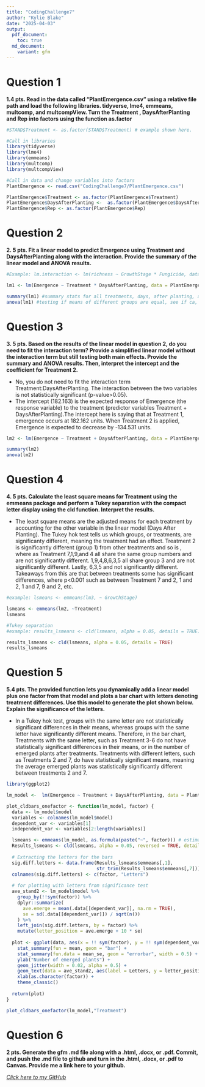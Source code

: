 ```yaml
---
title: "CodingChallenge7"
author: "Kylie Blake"
date: "2025-04-03"
output:
  pdf_document:
    toc: true
  md_document:
    variant: gfm
---
```



# Question 1

**1.4 pts. Read in the data called “PlantEmergence.csv” using a relative file path and load the following libraries. tidyverse, lme4, emmeans, multcomp, and multcompView. Turn the Treatment , DaysAfterPlanting  and Rep into factors using the function as.factor**

```r
#STAND$Treatment <- as.factor(STAND$Treatment) # example shown here. 

#Call in libraries
library(tidyverse)
library(lme4)
library(emmeans)
library(multcomp)
library(multcompView)

#Call in data and change variables into factors
PlantEmergence <- read.csv("CodingChallenge7/PlantEmergence.csv")

PlantEmergence$Treatment <- as.factor(PlantEmergence$Treatment)
PlantEmergence$DaysAfterPlanting <-  as.factor(PlantEmergence$DaysAfterPlanting)
PlantEmergence$Rep <- as.factor(PlantEmergence$Rep)
```



# Question 2

**2.	5 pts. Fit a linear model to predict Emergence using Treatment and DaysAfterPlanting along with the interaction. Provide the summary of the linear model and ANOVA results.**

```r
#Example: lm.interaction <- lm(richness ~ GrowthStage * Fungicide, data = bull.rich.sub3), where * serves as a interaction between the two

lm1 <- lm(Emergence ~ Treatment * DaysAfterPlanting, data = PlantEmergence)

summary(lm1) #summary stats for all treatments, days, after planting, and their relationship
anova(lm1) #testing if means of different groups are equal, see if ca, reject null 
```

# Question 3

**3.	5 pts. Based on the results of the linear model in question 2, do you need to fit the interaction term? Provide a simplified linear model without the interaction term but still testing both main effects. Provide the summary and ANOVA results. Then, interpret the intercept and the coefficient for Treatment 2.**

- No, you do not need to fit the interaction term Treatment:DaysAfterPlanting. The interaction between the two variables is not statistically significant (p-value>0.05).
- The intercept (182.163) is the expected response of Emergence (the response variable) to the treatment (predictor variables Treatment + DaysAfterPlanting).The intercept here is saying that at Treatment 1, emergence occurs at 182.162 units. When Treatment 2 is applied, Emergence is expected to decrease by -134.531 units. 

```r
lm2 <- lm(Emergence ~ Treatment + DaysAfterPlanting, data = PlantEmergence) #plus is just looking at terms, not how relate to eachother 

summary(lm2)
anova(lm2)
```
# Question 4

**4.	5 pts. Calculate the least square means for Treatment using the emmeans package and perform a Tukey separation with the compact letter display using the cld function. Interpret the results.**

- The least square means are the adjusted means for each treatment by accounting for the other variable in the linear model (Days After Planting). The Tukey hok test tells us which groups, or treatments, are significanty different, meaning the treatment had an effect. Treatment 2 is significantly different (group 1) from other treatments and so is  , where as Treatment 7,1,9,and 4 all share the same group numbers and are not significantly different. 1,9,4,8,6,3,5 all share group 3 and are not significantly different. Lastly, 6,3,5 and not significantly different. Takeaways from this are that between treatments some has significant differences, where p<0.001 such as between Treatment 7 and 2, 1 and 2, 1 and 7, 9 and 2, etc.  
```r
#example: lsmeans <- emmeans(lm3, ~ GrowthStage)

lsmeans <- emmeans(lm2, ~Treatment)
lsmeans

#Tukey separation 
#example: results_lsmeans <- cld(lsmeans, alpha = 0.05, details = TRUE)

results_lsmeans <- cld(lsmeans, alpha = 0.05, details = TRUE)
results_lsmeans

```
# Question 5

**5.4 pts. The provided function lets you dynamically add a linear model plus one factor from that model and plots a bar chart with letters denoting treatment differences. Use this model to generate the plot shown below. Explain the significance of the letters. **

- In a Tukey hok test, groups with the same letter are not statistically significant differences in their means, whereas groups with the same letter have significantly different means. Therefore, in the bar chart, Treatments with the same letter, such as Treatment 3-6 do not have statistically significant differences in their means, or in the number of emerged plants after treatments. Treatments with different letters, such as Treatments 2 and 7, do have statistically significant means, meaning the average emerged plants was statistically significantly different between treatments 2 and 7. 

```r
library(ggplot2)

lm_model <-  lm(Emergence ~ Treatment + DaysAfterPlanting, data = PlantEmergence)

plot_cldbars_onefactor <- function(lm_model, factor) {
  data <- lm_model$model
  variables <- colnames(lm_model$model)
  dependent_var <- variables[1]
  independent_var <- variables[2:length(variables)]

  lsmeans <- emmeans(lm_model, as.formula(paste("~", factor))) # estimate lsmeans 
  Results_lsmeans <- cld(lsmeans, alpha = 0.05, reversed = TRUE, details = TRUE, Letters = letters) # contrast with Tukey adjustment by default.
  
  # Extracting the letters for the bars
  sig.diff.letters <- data.frame(Results_lsmeans$emmeans[,1], 
                                 str_trim(Results_lsmeans$emmeans[,7]))
  colnames(sig.diff.letters) <- c(factor, "Letters")
  
  # for plotting with letters from significance test
  ave_stand2 <- lm_model$model %>%
    group_by(!!sym(factor)) %>%
    dplyr::summarize(
      ave.emerge = mean(.data[[dependent_var]], na.rm = TRUE),
      se = sd(.data[[dependent_var]]) / sqrt(n())
    ) %>%
    left_join(sig.diff.letters, by = factor) %>%
    mutate(letter_position = ave.emerge + 10 * se)
  
  plot <- ggplot(data, aes(x = !! sym(factor), y = !! sym(dependent_var))) + 
    stat_summary(fun = mean, geom = "bar") +
    stat_summary(fun.data = mean_se, geom = "errorbar", width = 0.5) +
    ylab("Number of emerged plants") + 
    geom_jitter(width = 0.02, alpha = 0.5) +
    geom_text(data = ave_stand2, aes(label = Letters, y = letter_position), size = 5) +
    xlab(as.character(factor)) +
    theme_classic()
  
  return(plot)
}

plot_cldbars_onefactor(lm_model,"Treatment")

```

# Question 6 

**2 pts. Generate the gfm .md file along with a .html, .docx, or .pdf. Commit, and push the .md file to github and turn in the .html, .docx, or .pdf to Canvas. Provide me a link here to your github.**

*[Click here to my GitHub](https://github.com/kzb0180)*
